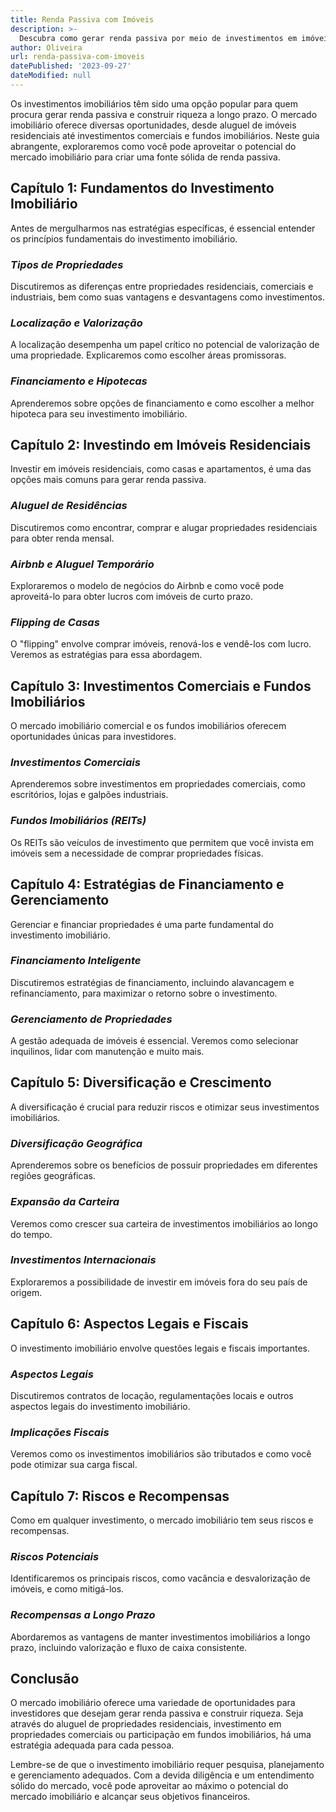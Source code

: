 ```yaml
---
title: Renda Passiva com Imóveis
description: >-
  Descubra como gerar renda passiva por meio de investimentos em imóveis, explorando o potencial do mercado imobiliário.
author: Oliveira
url: renda-passiva-com-imoveis
datePublished: '2023-09-27'
dateModified: null
---
```


Os investimentos imobiliários têm sido uma opção popular para quem procura gerar renda passiva e construir riqueza a longo prazo. O mercado imobiliário oferece diversas oportunidades, desde aluguel de imóveis residenciais até investimentos comerciais e fundos imobiliários. Neste guia abrangente, exploraremos como você pode aproveitar o potencial do mercado imobiliário para criar uma fonte sólida de renda passiva.

## **Capítulo 1: Fundamentos do Investimento Imobiliário**

Antes de mergulharmos nas estratégias específicas, é essencial entender os princípios fundamentais do investimento imobiliário.

### *Tipos de Propriedades*

Discutiremos as diferenças entre propriedades residenciais, comerciais e industriais, bem como suas vantagens e desvantagens como investimentos.

### *Localização e Valorização*

A localização desempenha um papel crítico no potencial de valorização de uma propriedade. Explicaremos como escolher áreas promissoras.

### *Financiamento e Hipotecas*

Aprenderemos sobre opções de financiamento e como escolher a melhor hipoteca para seu investimento imobiliário.

## **Capítulo 2: Investindo em Imóveis Residenciais**

Investir em imóveis residenciais, como casas e apartamentos, é uma das opções mais comuns para gerar renda passiva.

### *Aluguel de Residências*

Discutiremos como encontrar, comprar e alugar propriedades residenciais para obter renda mensal.

### *Airbnb e Aluguel Temporário*

Exploraremos o modelo de negócios do Airbnb e como você pode aproveitá-lo para obter lucros com imóveis de curto prazo.

### *Flipping de Casas*

O "flipping" envolve comprar imóveis, renová-los e vendê-los com lucro. Veremos as estratégias para essa abordagem.

## **Capítulo 3: Investimentos Comerciais e Fundos Imobiliários**

O mercado imobiliário comercial e os fundos imobiliários oferecem oportunidades únicas para investidores.

### *Investimentos Comerciais*

Aprenderemos sobre investimentos em propriedades comerciais, como escritórios, lojas e galpões industriais.

### *Fundos Imobiliários (REITs)*

Os REITs são veículos de investimento que permitem que você invista em imóveis sem a necessidade de comprar propriedades físicas.

## **Capítulo 4: Estratégias de Financiamento e Gerenciamento**

Gerenciar e financiar propriedades é uma parte fundamental do investimento imobiliário.

### *Financiamento Inteligente*

Discutiremos estratégias de financiamento, incluindo alavancagem e refinanciamento, para maximizar o retorno sobre o investimento.

### *Gerenciamento de Propriedades*

A gestão adequada de imóveis é essencial. Veremos como selecionar inquilinos, lidar com manutenção e muito mais.

## **Capítulo 5: Diversificação e Crescimento**

A diversificação é crucial para reduzir riscos e otimizar seus investimentos imobiliários.

### *Diversificação Geográfica*

Aprenderemos sobre os benefícios de possuir propriedades em diferentes regiões geográficas.

### *Expansão da Carteira*

Veremos como crescer sua carteira de investimentos imobiliários ao longo do tempo.

### *Investimentos Internacionais*

Exploraremos a possibilidade de investir em imóveis fora do seu país de origem.

## **Capítulo 6: Aspectos Legais e Fiscais**

O investimento imobiliário envolve questões legais e fiscais importantes.

### *Aspectos Legais*

Discutiremos contratos de locação, regulamentações locais e outros aspectos legais do investimento imobiliário.

### *Implicações Fiscais*

Veremos como os investimentos imobiliários são tributados e como você pode otimizar sua carga fiscal.

## **Capítulo 7: Riscos e Recompensas**

Como em qualquer investimento, o mercado imobiliário tem seus riscos e recompensas.

### *Riscos Potenciais*

Identificaremos os principais riscos, como vacância e desvalorização de imóveis, e como mitigá-los.

### *Recompensas a Longo Prazo*

Abordaremos as vantagens de manter investimentos imobiliários a longo prazo, incluindo valorização e fluxo de caixa consistente.

## **Conclusão**

O mercado imobiliário oferece uma variedade de oportunidades para investidores que desejam gerar renda passiva e construir riqueza. Seja através do aluguel de propriedades residenciais, investimento em propriedades comerciais ou participação em fundos imobiliários, há uma estratégia adequada para cada pessoa.

Lembre-se de que o investimento imobiliário requer pesquisa, planejamento e gerenciamento adequados. Com a devida diligência e um entendimento sólido do mercado, você pode aproveitar ao máximo o potencial do mercado imobiliário e alcançar seus objetivos financeiros.
